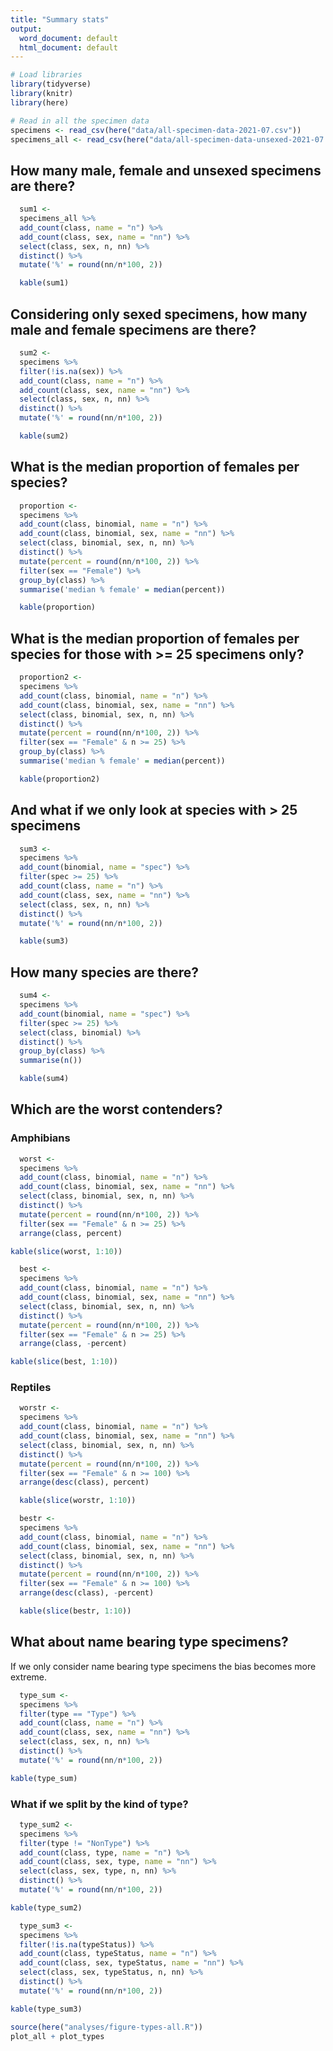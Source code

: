 ```yaml
---
title: "Summary stats"
output:
  word_document: default
  html_document: default
---
```


```r
# Load libraries
library(tidyverse)
library(knitr)
library(here)
```

```r
# Read in all the specimen data
specimens <- read_csv(here("data/all-specimen-data-2021-07.csv")) 
specimens_all <- read_csv(here("data/all-specimen-data-unsexed-2021-07.csv")) 
```

## How many male, female and unsexed specimens are there?

```r
  sum1 <-
  specimens_all %>%
  add_count(class, name = "n") %>%
  add_count(class, sex, name = "nn") %>%
  select(class, sex, n, nn) %>%
  distinct() %>%
  mutate('%' = round(nn/n*100, 2))

  kable(sum1)
```

## Considering only sexed specimens, how many male and female specimens are there?

```r
  sum2 <-
  specimens %>%
  filter(!is.na(sex)) %>%
  add_count(class, name = "n") %>%
  add_count(class, sex, name = "nn") %>%
  select(class, sex, n, nn) %>%
  distinct() %>%
  mutate('%' = round(nn/n*100, 2))

  kable(sum2)
```

## What is the median proportion of females per species?

```r
  proportion <-
  specimens %>%
  add_count(class, binomial, name = "n") %>%
  add_count(class, binomial, sex, name = "nn") %>%
  select(class, binomial, sex, n, nn) %>%
  distinct() %>%
  mutate(percent = round(nn/n*100, 2)) %>%
  filter(sex == "Female") %>%
  group_by(class) %>%
  summarise('median % female' = median(percent))

  kable(proportion)
```

## What is the median proportion of females per species for those with >= 25 specimens only?

```r
  proportion2 <-
  specimens %>%
  add_count(class, binomial, name = "n") %>%
  add_count(class, binomial, sex, name = "nn") %>%
  select(class, binomial, sex, n, nn) %>%
  distinct() %>%
  mutate(percent = round(nn/n*100, 2)) %>%
  filter(sex == "Female" & n >= 25) %>%
  group_by(class) %>%
  summarise('median % female' = median(percent))

  kable(proportion2)
```

## And what if we only look at species with > 25 specimens

```r
  sum3 <-
  specimens %>%
  add_count(binomial, name = "spec") %>%
  filter(spec >= 25) %>%
  add_count(class, name = "n") %>%
  add_count(class, sex, name = "nn") %>%
  select(class, sex, n, nn) %>%
  distinct() %>%
  mutate('%' = round(nn/n*100, 2))

  kable(sum3)
```

## How many species are there?
```r
  sum4 <-
  specimens %>%
  add_count(binomial, name = "spec") %>%
  filter(spec >= 25) %>%
  select(class, binomial) %>%
  distinct() %>%
  group_by(class) %>%
  summarise(n())

  kable(sum4)
```

## Which are the worst contenders?
### Amphibians
```r
  worst <-
  specimens %>%
  add_count(class, binomial, name = "n") %>%
  add_count(class, binomial, sex, name = "nn") %>%
  select(class, binomial, sex, n, nn) %>%
  distinct() %>%
  mutate(percent = round(nn/n*100, 2)) %>%
  filter(sex == "Female" & n >= 25) %>%
  arrange(class, percent)

kable(slice(worst, 1:10))
```

```r
  best <-
  specimens %>%
  add_count(class, binomial, name = "n") %>%
  add_count(class, binomial, sex, name = "nn") %>%
  select(class, binomial, sex, n, nn) %>%
  distinct() %>%
  mutate(percent = round(nn/n*100, 2)) %>%
  filter(sex == "Female" & n >= 25) %>%
  arrange(class, -percent)

kable(slice(best, 1:10))
```

### Reptiles
```r
  worstr <-
  specimens %>%
  add_count(class, binomial, name = "n") %>%
  add_count(class, binomial, sex, name = "nn") %>%
  select(class, binomial, sex, n, nn) %>%
  distinct() %>%
  mutate(percent = round(nn/n*100, 2)) %>%
  filter(sex == "Female" & n >= 100) %>%
  arrange(desc(class), percent)

  kable(slice(worstr, 1:10))
```

```r
  bestr <-
  specimens %>%
  add_count(class, binomial, name = "n") %>%
  add_count(class, binomial, sex, name = "nn") %>%
  select(class, binomial, sex, n, nn) %>%
  distinct() %>%
  mutate(percent = round(nn/n*100, 2)) %>%
  filter(sex == "Female" & n >= 100) %>%
  arrange(desc(class), -percent)

  kable(slice(bestr, 1:10))
```

## What about name bearing type specimens?
If we only consider name bearing type specimens the bias becomes more extreme. 

```r
  type_sum <-
  specimens %>%
  filter(type == "Type") %>%
  add_count(class, name = "n") %>%
  add_count(class, sex, name = "nn") %>%
  select(class, sex, n, nn) %>%
  distinct() %>%
  mutate('%' = round(nn/n*100, 2))

kable(type_sum)
```

### What if we split by the kind of type?

```r
  type_sum2 <-
  specimens %>%
  filter(type != "NonType") %>%
  add_count(class, type, name = "n") %>%
  add_count(class, sex, type, name = "nn") %>%
  select(class, sex, type, n, nn) %>%
  distinct() %>%
  mutate('%' = round(nn/n*100, 2))

kable(type_sum2)
```


```r
  type_sum3 <-
  specimens %>%
  filter(!is.na(typeStatus)) %>%
  add_count(class, typeStatus, name = "n") %>%
  add_count(class, sex, typeStatus, name = "nn") %>%
  select(class, sex, typeStatus, n, nn) %>%
  distinct() %>%
  mutate('%' = round(nn/n*100, 2))

kable(type_sum3)
```

```r
source(here("analyses/figure-types-all.R"))
plot_all + plot_types
```
